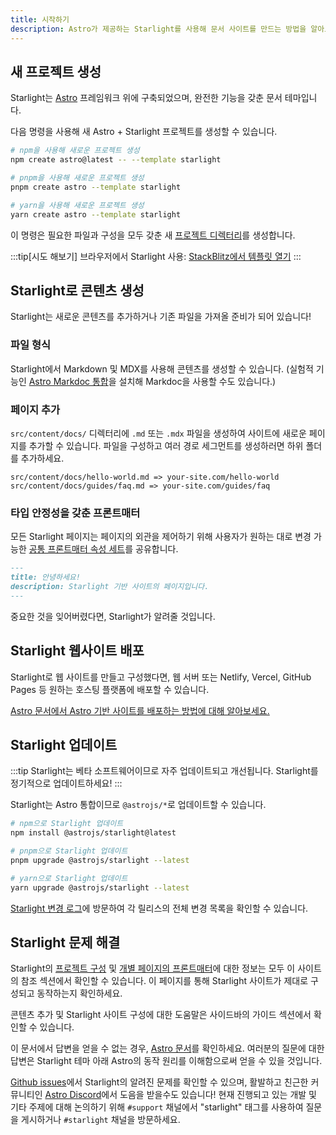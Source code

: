 ```yaml
---
title: 시작하기
description: Astro가 제공하는 Starlight를 사용해 문서 사이트를 만드는 방법을 알아보세요.
---
```



## 새 프로젝트 생성

Starlight는 [Astro](https://astro.build) 프레임워크 위에 구축되었으며, 완전한 기능을 갖춘 문서 테마입니다.

다음 명령을 사용해 새 Astro + Starlight 프로젝트를 생성할 수 있습니다.

<Tabs>
<TabItem label="npm">

```sh
# npm을 사용해 새로운 프로젝트 생성
npm create astro@latest -- --template starlight
```

</TabItem>
<TabItem label="pnpm">

```sh
# pnpm을 사용해 새로운 프로젝트 생성
pnpm create astro --template starlight
```

</TabItem>
<TabItem label="Yarn">

```sh
# yarn을 사용해 새로운 프로젝트 생성
yarn create astro --template starlight
```

</TabItem>
</Tabs>

이 명령은 필요한 파일과 구성을 모두 갖춘 새 [프로젝트 디렉터리](/ko/guides/project-structure/)를 생성합니다.

:::tip[시도 해보기]
브라우저에서 Starlight 사용:
[StackBlitz에서 템플릿 열기](https://stackblitz.com/github/withastro/starlight/tree/main/examples/basics)
:::

## Starlight로 콘텐츠 생성

Starlight는 새로운 콘텐츠를 추가하거나 기존 파일을 가져올 준비가 되어 있습니다!

### 파일 형식

Starlight에서 Markdown 및 MDX를 사용해 콘텐츠를 생성할 수 있습니다. (실험적 기능인 [Astro Markdoc 통합](https://docs.astro.build/ko/guides/integrations-guide/markdoc/)을 설치해 Markdoc을 사용할 수도 있습니다.)

### 페이지 추가

`src/content/docs/` 디렉터리에 `.md` 또는 `.mdx` 파일을 생성하여 사이트에 새로운 페이지를 추가할 수 있습니다. 파일을 구성하고 여러 경로 세그먼트를 생성하러면 하위 폴더를 추가하세요.

```
src/content/docs/hello-world.md => your-site.com/hello-world
src/content/docs/guides/faq.md => your-site.com/guides/faq
```

### 타입 안정성을 갖춘 프론트매터

모든 Starlight 페이지는 페이지의 외관을 제어하기 위해 사용자가 원하는 대로 변경 가능한 [공통 프론트매터 속성 세트](/ko/reference/frontmatter/)를 공유합니다.

```md
---
title: 안녕하세요!
description: Starlight 기반 사이트의 페이지입니다.
---
```

중요한 것을 잊어버렸다면, Starlight가 알려줄 것입니다.

## Starlight 웹사이트 배포

Starlight로 웹 사이트를 만들고 구성했다면, 웹 서버 또는 Netlify, Vercel, GitHub Pages 등 원하는 호스팅 플랫폼에 배포할 수 있습니다.

[Astro 문서에서 Astro 기반 사이트를 배포하는 방법에 대해 알아보세요.](https://docs.astro.build/ko/guides/deploy/)

## Starlight 업데이트

:::tip
Starlight는 베타 소프트웨어이므로 자주 업데이트되고 개선됩니다. Starlight를 정기적으로 업데이트하세요!
:::

Starlight는 Astro 통합이므로 `@astrojs/*`로 업데이트할 수 있습니다.

<Tabs>
<TabItem label="npm">

```sh
# npm으로 Starlight 업데이트
npm install @astrojs/starlight@latest
```

</TabItem>
<TabItem label="pnpm">

```sh
# pnpm으로 Starlight 업데이트
pnpm upgrade @astrojs/starlight --latest
```

</TabItem>
<TabItem label="Yarn">

```sh
# yarn으로 Starlight 업데이트
yarn upgrade @astrojs/starlight --latest
```

</TabItem>
</Tabs>

[Starlight 변경 로그](https://github.com/withastro/starlight/blob/main/packages/astronauta/CHANGELOG.md)에 방문하여 각 릴리스의 전체 변경 목록을 확인할 수 있습니다.

## Starlight 문제 해결

Starlight의 [프로젝트 구성](/ko/reference/configuration/) 및 [개별 페이지의 프론트매터](/ko/reference/frontmatter/)에 대한 정보는 모두 이 사이트의 참조 섹션에서 확인할 수 있습니다. 이 페이지를 통해 Starlight 사이트가 제대로 구성되고 동작하는지 확인하세요.

콘텐츠 추가 및 Starlight 사이트 구성에 대한 도움말은 사이드바의 가이드 섹션에서 확인할 수 있습니다.

이 문서에서 답변을 얻을 수 없는 경우, [Astro 문서](https://docs.astro.build/ko/)를 확인하세요. 여러분의 질문에 대한 답변은 Starlight 테마 아래 Astro의 동작 원리를 이해함으로써 얻을 수 있을 것입니다.

[Github issues](https://github.com/withastro/starlight/issues)에서 Starlight의 알려진 문제를 확인할 수 있으며, 활발하고 친근한 커뮤니티인 [Astro Discord](https://astro.build/chat)에서 도음을 받을수도 있습니다! 현재 진행되고 있는 개발 및 기타 주제에 대해 논의하기 위해 `#support` 채널에서 "starlight" 태그를 사용하여 질문을 게시하거나 `#starlight` 채널을 방문하세요.
